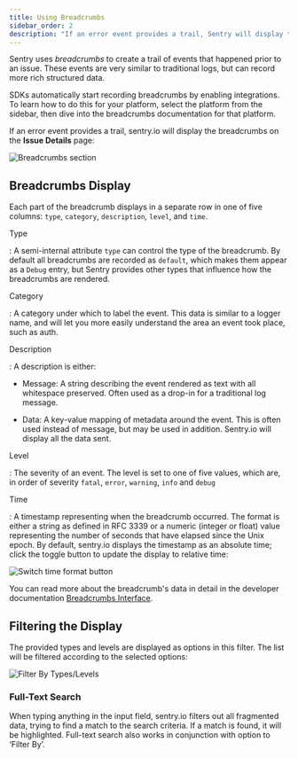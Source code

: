 ```yaml
---
title: Using Breadcrumbs
sidebar_order: 2
description: "If an error event provides a trail, Sentry will display that trail in a form of breadcrumbs. Learn more about the information that displays on the Issue Details page and how you can filter it to help resolve issues."
---
```


Sentry uses _breadcrumbs_ to create a trail of events that happened prior to an issue. These events are very similar to traditional logs, but can record more rich structured data.

SDKs automatically start recording breadcrumbs by enabling integrations. To learn how to do this for your platform, select the platform from the sidebar, then dive into the breadcrumbs documentation for that platform.

If an error event provides a trail, sentry.io will display the breadcrumbs on the **Issue Details** page:

![Breadcrumbs section](crumb-section.png)

## Breadcrumbs Display

Each part of the breadcrumb displays in a separate row in one of five columns: `type`, `category`, `description`, `level`, and `time`.

Type

: A semi-internal attribute `type` can control the type of the breadcrumb. By default all breadcrumbs are recorded as `default`, which makes them appear as a `Debug` entry, but Sentry provides other types that influence how the breadcrumbs are rendered.

Category

: A category under which to label the event. This data is similar to a logger name, and will let you more easily understand the area an event took place, such as auth.

Description

: A description is either:

- Message: A string describing the event rendered as text with all whitespace preserved. Often used as a drop-in for a traditional log message.

- Data: A key-value mapping of metadata around the event. This is often used instead of message, but may be used in addition. Sentry.io will display all the data sent.

Level

: The severity of an event. The level is set to one of five values, which are, in order of severity `fatal`, `error`, `warning`, `info` and `debug`

Time

: A timestamp representing when the breadcrumb occurred. The format is either a string as defined in RFC 3339 or a numeric (integer or float) value representing the number of seconds that have elapsed since the Unix epoch. By default, sentry.io displays the timestamp as an absolute time; click the toggle button to update the display to relative time:

![Switch time format button](toggle-time-btn.png)

You can read more about the breadcrumb's data in detail in the developer documentation [Breadcrumbs Interface](https://develop.sentry.dev/sdk/event-payloads/breadcrumbs/).

## Filtering the Display

The provided types and levels are displayed as options in this filter. The list will be filtered according to the selected options:

![Filter By Types/Levels](filter-by.png)

### Full-Text Search

When typing anything in the input field, sentry.io filters out all fragmented data, trying to find a match to the search criteria. If a match is found, it will be highlighted. Full-text search also works in conjunction with option to ‘Filter By’.
